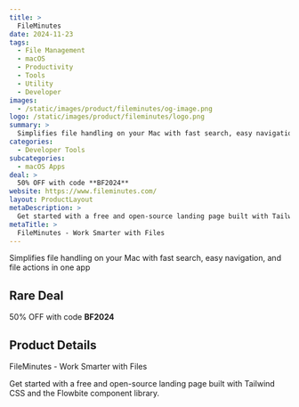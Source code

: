 ```yaml
---
title: >
  FileMinutes
date: 2024-11-23
tags:
  - File Management
  - macOS
  - Productivity
  - Tools
  - Utility
  - Developer
images:
  - /static/images/product/fileminutes/og-image.png
logo: /static/images/product/fileminutes/logo.png
summary: >
  Simplifies file handling on your Mac with fast search, easy navigation, and file actions in one app
categories:
  - Developer Tools
subcategories:
  - macOS Apps
deal: >
  50% OFF with code **BF2024**
website: https://www.fileminutes.com/
layout: ProductLayout
metaDescription: >
  Get started with a free and open-source landing page built with Tailwind CSS and the Flowbite component library.
metaTitle: >
  FileMinutes - Work Smarter with Files
---
```

Simplifies file handling on your Mac with fast search, easy navigation, and file actions in one app

## Rare Deal

50% OFF with code **BF2024**

## Product Details
FileMinutes - Work Smarter with Files

Get started with a free and open-source landing page built with Tailwind CSS and the Flowbite component library.
